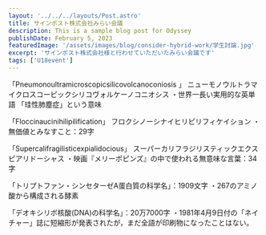 ```yaml
---
layout: '../../../layouts/Post.astro'
title: サインポスト株式会社みらい会議
description: This is a sample blog post for Odyssey
publishDate: February 5, 2023
featuredImage: '/assets/images/blog/consider-hybrid-work/学生討論.jpg'
excerpt: 'サインポスト株式会社様と行わせていただいたみらい会議です'
tags: ['U18event']
---
```


「Pneumonoultramicroscopicsilicovolcanoconiosis 」
ニューモノウルトラマイクロスコーピックシリコヴォルケーノコニオシス
・世界一長い実用的な英単語 「珪性肺塵症」という意味

「Floccinaucinihilipilification」
フロクシノーシナイヒリピリフィケイション
・無価値とみなすこと：29字

「Supercalifragilisticexpialidocious」
スーパーカリフラジリスティックエクスピアリドーシャス
・映画『メリーポピンズ』の中で使われる無意味な言葉：34字

「トリプトファン・シンセターゼA蛋白質の科学名」：1909文字
・267のアミノ酸から構成される酵素

「デオキシリボ核酸(DNA)の科学名」：20万7000字
・1981年4月9日付の「ネイチャー」誌に短縮形が発表されたが，まだ全語が印刷物になったことはない。
